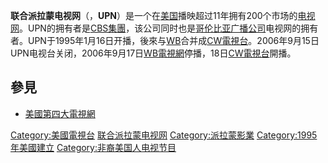 {{Infobox Network |
network_name = UPN |
network_logo = [[File:upn_logo.png|150px]] |
country      = {{USA}} |
network_type = 已停播的[[广播|广播]][[电视网|电视网]] |
available    = {{USA}}<br />{{CAN}} |
owner        = [[CBS公司|CBS公司]] |
key_people   = |
launch_date  = 1995年1月16日 |  
closure_date = 2006年9月15日 |
founder      = 联合电视网和派拉蒙影业 |
past_names   = 联合派拉蒙电视网|
brand        = |
website      = |
successor    = [[CW電視台|CW電視台]]
}}
'''联合派拉蒙电视网'''（{{lang-en|'''United Paramount Network'''}}，'''UPN'''）是一个在[[美国|美国]]播映超过11年拥有200个市场的[[電視聯播網|电视网]]。UPN的拥有者是[[CBS集團|CBS集團]]，该公司同时也是[[哥伦比亚广播公司|哥伦比亚广播公司]]电视网的拥有者。UPN于1995年1月16日开播，後來与[[WB電視網|WB]]合并成[[CW電視台|CW電視台]]。2006年9月15日UPN电视台关闭，2006年9月17日[[WB電視網|WB電視網]]停播，18日[[CW電視台|CW電視台]]開播。

== 參見 ==
*[[美國第四大電視網|美國第四大電視網]]

{{美国公司小作品}}
{{CBS}}

{{Authority control}}
{{DEFAULTSORT:United Paramount Network}}
[[Category:美國電視台|Category:美國電視台]]
[[Category:联合派拉蒙电视网|]]
[[Category:派拉蒙影業|Category:派拉蒙影業]]
[[Category:1995年美國建立|Category:1995年美國建立]]
[[Category:非裔美国人电视节目|Category:非裔美国人电视节目]]